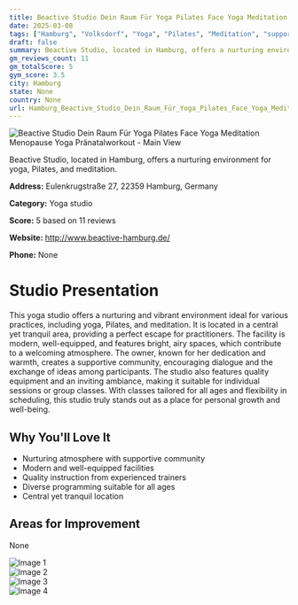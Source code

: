 ```yaml
---
title: Beactive Studio Dein Raum Für Yoga Pilates Face Yoga Meditation Menopause Yoga Pränatalworkout
date: 2025-03-08
tags: ["Hamburg", "Volksdorf", "Yoga", "Pilates", "Meditation", "supportive atmosphere", "modern facilities", "Hamburg"]  
draft: false
summary: Beactive Studio, located in Hamburg, offers a nurturing environment for yoga, Pilates, and meditation.
gm_reviews_count: 11
gm_totalScore: 5
gym_score: 3.5
city: Hamburg
state: None
country: None
url: Hamburg_Beactive_Studio_Dein_Raum_Für_Yoga_Pilates_Face_Yoga_Meditation_Menopause_Yoga_Pränatalworkout
---
```


<div className="aspect-[16/9] relative my-8">
  <img 
    src="https://lh5.googleusercontent.com/p/AF1QipMsUZIS6WW4TMmgW5L2iE9mjEHzx6phOAE06ujO=w1920-h1080-k-no"
    alt="Beactive Studio Dein Raum Für Yoga Pilates Face Yoga Meditation Menopause Yoga Pränatalworkout - Main View"
    className="object-cover absolute inset-0 w-full h-full rounded-lg"
  />
</div>

Beactive Studio, located in Hamburg, offers a nurturing environment for yoga, Pilates, and meditation.

**Address:** Eulenkrugstraße 27, 22359 Hamburg, Germany

**Category:** Yoga studio

**Score:** 5 based on 11 reviews

**Website:** http://www.beactive-hamburg.de/

**Phone:** None

# Studio Presentation

This yoga studio offers a nurturing and vibrant environment ideal for various practices, including yoga, Pilates, and meditation. It is located in a central yet tranquil area, providing a perfect escape for practitioners. The facility is modern, well-equipped, and features bright, airy spaces, which contribute to a welcoming atmosphere. The owner, known for her dedication and warmth, creates a supportive community, encouraging dialogue and the exchange of ideas among participants. The studio also features quality equipment and an inviting ambiance, making it suitable for individual sessions or group classes. With classes tailored for all ages and flexibility in scheduling, this studio truly stands out as a place for personal growth and well-being.

## Why You'll Love It

- Nurturing atmosphere with supportive community
- Modern and well-equipped facilities
- Quality instruction from experienced trainers
- Diverse programming suitable for all ages
- Central yet tranquil location

## Areas for Improvement

None

<div className="grid grid-cols-1 xl:grid-cols-2 gap-4 my-8">
<div className="aspect-[4/3] relative"><img src="https://lh5.googleusercontent.com/p/AF1QipO6XWHuKLs5oXVQseK9_Z6L09DdElZg-iFEI56a=w1920-h1080-k-no" alt="Image 1" className="object-cover absolute inset-0 w-full h-full rounded-lg" /></div>
<div className="aspect-[4/3] relative"><img src="https://lh5.googleusercontent.com/p/AF1QipNUCPhfy79GkGKgl8fyW_vllzxAQYOnDmMp1Zex=w1920-h1080-k-no" alt="Image 2" className="object-cover absolute inset-0 w-full h-full rounded-lg" /></div>
<div className="aspect-[4/3] relative"><img src="https://lh5.googleusercontent.com/p/AF1QipNWq7nFmCYodqd3_O62CrSUQjY22yF01VTubGDg=w1920-h1080-k-no" alt="Image 3" className="object-cover absolute inset-0 w-full h-full rounded-lg" /></div>
<div className="aspect-[4/3] relative"><img src="https://lh5.googleusercontent.com/p/AF1QipOxbtx1sTClyULek3oQuYIrJoBdkkDq2hslksGJ=w1920-h1080-k-no" alt="Image 4" className="object-cover absolute inset-0 w-full h-full rounded-lg" /></div>
</div>